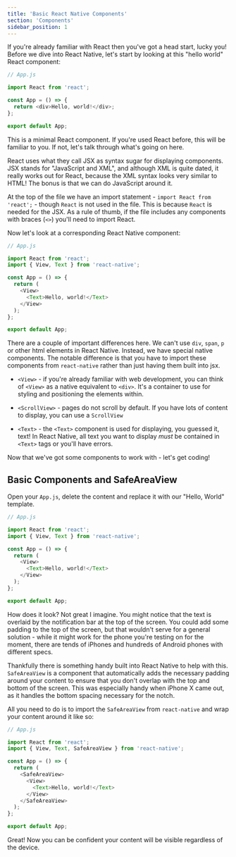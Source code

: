 ```yaml
---
title: 'Basic React Native Components'
section: 'Components'
sidebar_position: 1
---
```


If you're already familiar with React then you've got a head start, lucky you! Before we dive into React Native, let's start by looking at this "hello world" React component:

```js
// App.js

import React from 'react';

const App = () => {
  return <div>Hello, world!</div>;
};

export default App;
```

This is a minimal React component. If you're used React before, this will be familiar to you. If not, let's talk through what's going on here.

React uses what they call JSX as syntax sugar for displaying components. JSX stands for "JavaScript and XML", and although XML is quite dated, it really works out for React, because the XML syntax looks very similar to HTML! The bonus is that we can do JavaScript around it.

At the top of the file we have an import statement - `import React from 'react';` - though `React` is not used in the file. This is because `React` is needed for the JSX. As a rule of thumb, if the file includes any components with braces (`<>`) you'll need to import React.

Now let's look at a corresponding React Native component:

```js
// App.js

import React from 'react';
import { View, Text } from 'react-native';

const App = () => {
  return (
    <View>
      <Text>Hello, world!</Text>
    </View>
  );
};

export default App;
```

There are a couple of important differences here. We can't use `div`, `span`, `p` or other html elements in React Native. Instead, we have special native components. The notable difference is that you have to import these components from `react-native` rather than just having them built into jsx.

- `<View>` - if you're already familiar with web development, you can think of `<View>` as a native equivalent to `<div>`. It's a container to use for styling and positioning the elements within.

- `<ScrollView>` - pages do not scroll by default. If you have lots of content to display, you can use a `ScrollView`

- `<Text>` - the `<Text>` component is used for displaying, you guessed it, text! In React Native, all text you want to display _must_ be contained in `<Text>` tags or you'll have errors.

Now that we've got some components to work with - let's get coding!

## Basic Components and SafeAreaView

Open your `App.js`, delete the content and replace it with our "Hello, World" template.

```js
// App.js

import React from 'react';
import { View, Text } from 'react-native';

const App = () => {
  return (
    <View>
      <Text>Hello, world!</Text>
    </View>
  );
};

export default App;
```

How does it look? Not great I imagine. You might notice that the text is overlaid by the notification bar at the top of the screen. You could add some padding to the top of the screen, but that wouldn't serve for a general solution - while it might work for the phone you're testing on for the moment, there are tends of iPhones and hundreds of Android phones with different specs.

Thankfully there is something handy built into React Native to help with this. `SafeAreaView` is a component that automatically adds the necessary padding around your content to ensure that you don't overlap with the top and bottom of the screen. This was especially handy when iPhone X came out, as it handles the bottom spacing necessary for the notch.

All you need to do is to import the `SafeAreaView` from `react-native` and wrap your content around it like so:

```js
// App.js

import React from 'react';
import { View, Text, SafeAreaView } from 'react-native';

const App = () => {
  return (
    <SafeAreaView>
      <View>
        <Text>Hello, world!</Text>
      </View>
    </SafeAreaView>
  );
};

export default App;
```

Great! Now you can be confident your content will be visible regardless of the device.
